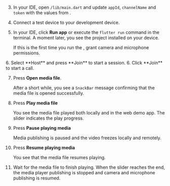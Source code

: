 <PlatformWrapper platform="flutter">
        
3.  In your IDE, open `/lib/main.dart` and update `appId`, `channelName` and `token` with the values from <Vg k="CONSOLE" />.

4.  Connect a test device to your development device.

5.  In your IDE, click **Run app** or execute the `flutter run` command in the terminal. A moment later, you see the project installed on your device.

    If this is the first time you run the <Vpl k="CLIENT" />, grant camera and microphone permissions.

<ProductWrapper product="interactive-live-streaming">
6. Select **Host** and press **Join** to start a session.
</ProductWrapper>

<ProductWrapper product="video-calling">
6. Click **Join** to start a call.
</ProductWrapper>

7.  Press **Open media file**.

    After a short while, you see a `SnackBar` message confirming that the media file is opened successfully.

1.  Press **Play media file**

    You see the media file played both locally and in the web demo app. The slider indicates the play progress.

1.  Press **Pause playing media**

    Media publishing is paused and the video freezes locally and remotely.

1.  Press **Resume playing media**

    You see that the media file resumes playing.

1.  Wait for the media file to finish playing. When the slider reaches the end, the media player publishing is stopped and camera and microphone publishing is resumed.
</PlatformWrapper>
